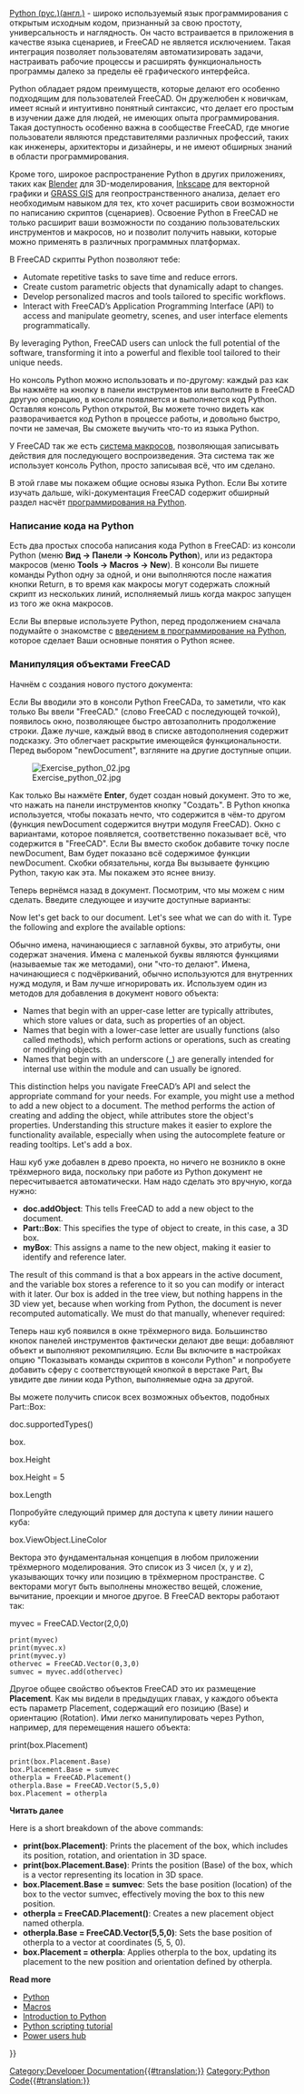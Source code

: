 <languages/>

{{Docnav/ru
|[[Manual:Creating_renderings/ru|Создание визуализаций (рендеринга)]]
|[[Manual:Creating_and_manipulating_geometry/ru|Создание и манипуляция геометрией]]
|[[Manual:Introduction/ru|Руководство: Начало]]
|IconC=Crystal_Clear_manual.png
}}

{{Manual:TOC}}

[https://ru.wikipedia.org/wiki/Python Python (рус.)][https://en.wikipedia.org/wiki/Python_%28programming_language%29 (англ.)] - широко используемый язык программирования с открытым исходным кодом, признанный за свою простоту, универсальность и наглядность. Он часто встраивается в приложения в качестве языка сценариев, и FreeCAD не является исключением. Такая интеграция позволяет пользователям автоматизировать задачи, настраивать рабочие процессы и расширять функциональность программы далеко за пределы её графического интерфейса.

Python обладает рядом преимуществ, которые делают его особенно подходящим для пользователей FreeCAD. Он дружелюбен к новичкам, имеет ясный и интуитивно понятный синтаксис, что делает его простым в изучении даже для людей, не имеющих опыта программирования. Такая доступность особенно важна в сообществе FreeCAD, где многие пользователи являются представителями различных профессий, таких как инженеры, архитекторы и дизайнеры, и не имеют обширных знаний в области программирования.

Кроме того, широкое распространение Python в других приложениях, таких как [https://www.blender.org Blender] для 3D-моделирования, [https://www.inkscape.org Inkscape] для векторной графики и [https://grass.osgeo.org GRASS GIS] для геопространственного анализа, делает его необходимым навыком для тех, кто хочет расширить свои возможности по написанию скриптов (сценариев). Освоение Python в FreeCAD не только расширит ваши возможности по созданию пользовательских инструментов и макросов, но и позволит получить навыки, которые можно применять в различных программных платформах.

В FreeCAD скрипты Python позволяют тебе:

* Automate repetitive tasks to save time and reduce errors.
* Create custom parametric objects that dynamically adapt to changes.
* Develop personalized macros and tools tailored to specific workflows.
* Interact with FreeCAD’s Application Programming Interface (API) to access and manipulate geometry, scenes, and user interface elements programmatically.

By leveraging Python, FreeCAD users can unlock the full potential of the software, transforming it into a powerful and flexible tool tailored to their unique needs.

<div class="mw-translate-fuzzy">
Но консоль Python можно использовать и по-другому: каждый раз как Вы нажмёте на кнопку в панели инструментов или выполните в FreeCAD другую операцию, в консоли появляется и выполняется код Python. Оставляя консоль Python открытой, Вы можете точно видеть как разворачивается код Python в процессе работы, и довольно быстро, почти не замечая, Вы сможете выучить что-то из языка Python.
</div>


<div class="mw-translate-fuzzy">
У FreeCAD так же есть [[Macros/ru|система макросов]], позволяющая записывать действия для последующего воспроизведения. Эта система так же использует консоль Python, просто записывая всё, что им сделано.
</div>

В этой главе мы покажем общие основы языка Python. Если Вы хотите изучать дальше, wiki-документация FreeCAD содержит обширный раздел насчёт [[Power_users_hub|программирования на Python]].

<span id="Writing_Python_code"></span>
=== Написание кода на Python ===

<div class="mw-translate-fuzzy">
Есть два простых способа написания кода Python в FreeCAD: из консоли Python (меню '''Вид -> Панели -> Консоль Python'''), или из редактора макросов (меню '''Tools -> Macros -> New'''). В консоли Вы пишете команды Python одну за одной, и они выполняются после нажатия кнопки Return, в то время как макросы могут содержать сложный скрипт из нескольких линий, исполняемый лишь когда макрос запущен из того же окна макросов.
</div>

Если Вы впервые используете Python, перед продолжением сначала подумайте о знакомстве с [[Introduction_to_Python/ru|введением в программирование на Python]], которое сделает Ваши основные понятия о Python яснее.

<span id="Manipulating_FreeCAD_objects"></span>
=== Манипуляция объектами FreeCAD ===

Начнём с создания нового пустого документа:

{{Code|code=
doc = FreeCAD.newDocument()
}}

<div class="mw-translate-fuzzy">
Если Вы вводили это в консоли Python FreeCADа, то заметили, что как только Вы ввели "FreeCAD." (слово FreeCAD с последующей точкой), появилось окно, позволяющее быстро автозаполнить продолжение строки. Даже лучше, каждый ввод в списке автодополнения содержит подсказку. Это облегчает раскрытие имеющейся функциональности. Перед выбором "newDocument", взгляните на другие доступные опции.
</div>

<div class="mw-translate-fuzzy">
[[Image:Exercise_python_02.jpg]]
</div>

<div class="mw-translate-fuzzy">
Как только Вы нажмёте '''Enter''', будет создан новый документ. Это то же, что нажать на панели инструментов кнопку "Создать". В Python кнопка используется, чтобы показать нечто, что содержится в чём-то другом (функция newDocument содержится внутри модуля FreeCAD). Окно с вариантами, которое появляется, соответственно показывает всё, что содержится в "FreeCAD". Если Вы вместо скобок добавите точку после newDocument, Вам будет показано всё содержимое функции newDocument. Скобки обязательны, когда Вы вызываете функцию Python, такую как эта. Мы покажем это яснее внизу.
</div>

<div class="mw-translate-fuzzy">
Теперь вернёмся назад в документ. Посмотрим, что мы можем с ним сделать. Введите следующее и изучите доступные варианты:
</div>

Now let's get back to our document. Let's see what we can do with it. Type the following and explore the available options:

{{Code|code=
doc.
}}

<div class="mw-translate-fuzzy">
Обычно имена, начинающиеся с заглавной буквы, это атрибуты, они содержат значения. Имена с маленькой буквы являются функциями (называемые так же методами), они "что-то делают". Имена, начинающиеся с подчёркиваний, обычно используются для внутренних нужд модуля, и Вам лучше игнорировать их. Используем один из методов для добавления в документ нового объекта:
</div>

* Names that begin with an upper-case letter are typically attributes, which store values or data, such as properties of an object.
* Names that begin with a lower-case letter are usually functions (also called methods), which perform actions or operations, such as creating or modifying objects.
* Names that begin with an underscore (_) are generally intended for internal use within the module and can usually be ignored.

This distinction helps you navigate FreeCAD’s API and select the appropriate command for your needs. For example, you might use a method to add a new object to a document. The method performs the action of creating and adding the object, while attributes store the object's properties. Understanding this structure makes it easier to explore the functionality available, especially when using the autocomplete feature or reading tooltips. Let's add a box.

{{Code|code=
box = doc.addObject("Part::Box", "myBox")
}}

<div class="mw-translate-fuzzy">
Наш куб уже добавлен в древо проекта, но ничего не возникло в окне трёхмерного вида, поскольку при работе из Python документ не пересчитывается автоматически. Нам надо сделать это вручную, когда нужно:
</div>

*'''doc.addObject''': This tells FreeCAD to add a new object to the document.
*'''Part::Box''': This specifies the type of object to create, in this case, a 3D box.
*'''myBox''': This assigns a name to the new object, making it easier to identify and reference later.

The result of this command is that a box appears in the active document, and the variable box stores a reference to it so you can modify or interact with it later. Our box is added in the tree view, but nothing happens in the 3D view yet, because when working from Python, the document is never recomputed automatically. We must do that manually, whenever required:

{{Code|code=
doc.recompute()
}}

<div class="mw-translate-fuzzy">
Теперь наш куб появился в окне трёхмерного вида. Большинство кнопок панелей инструментов фактически делают две вещи: добавляют объект и выполняют рекомпиляцию. Если Вы включите в настройках опцию "Показывать команды скриптов в консоли Python" и попробуете добавить сферу с соответствующей кнопкой в верстаке Part, Вы увидите две линии кода Python, выполняемые одна за другой.
</div>

<div class="mw-translate-fuzzy">
Вы можете получить список всех возможных объектов, подобных Part::Box:
</div>

<div class="mw-translate-fuzzy">
doc.supportedTypes()
</div>

{{Code|code=
doc.supportedTypes()
}}

<div class="mw-translate-fuzzy">
box.
</div>

{{Code|code=
box.
}}

<div class="mw-translate-fuzzy">
box.Height
</div>

{{Code|code=
box.Height
}}

<div class="mw-translate-fuzzy">
box.Height = 5
</div>

{{Code|code=
box.Height = 5
}}

<div class="mw-translate-fuzzy">
box.Length
</div>

{{Code|code=
box.Length
}}

<div class="mw-translate-fuzzy">
Попробуйте следующий пример для доступа к цвету линии нашего куба:
</div>

<div class="mw-translate-fuzzy">
box.ViewObject.LineColor
</div>

{{Code|code=
box.ViewObject.LineColor
}}

<span id="Vectors_and_Placements"></span>
<div class="mw-translate-fuzzy">
Вектора это фундаментальная концепция в любом приложении трёхмерного моделирования. Это список из 3 чисел (x, y и z), указывающих точку или позицию в трёхмерном пространстве. С векторами могут быть выполнены множество вещей, сложение, вычитание, проекции и многое другое. В FreeCAD векторы работают так:
</div>

<div class="mw-translate-fuzzy">
myvec = FreeCAD.Vector(2,0,0)
 print(myvec)
 print(myvec.x)
 print(myvec.y)
 othervec = FreeCAD.Vector(0,3,0)
 sumvec = myvec.add(othervec)
</div>

<div class="mw-translate-fuzzy">
Другое общее свойство объектов FreeCAD это их размещение '''Placement'''. Как мы видели в предыдущих главах, у каждого объекта есть параметр Placement, содержащий его позицию (Base) и ориентацию (Rotation). Ими легко манипулировать через Python, например, для перемещения нашего объекта:
</div>

<div class="mw-translate-fuzzy">
print(box.Placement)
 print(box.Placement.Base)
 box.Placement.Base = sumvec
 otherpla = FreeCAD.Placement()
 otherpla.Base = FreeCAD.Vector(5,5,0)
 box.Placement = otherpla
</div>

<div class="mw-translate-fuzzy">
'''Читать далее'''
</div>

{{Code|code=
myvec = FreeCAD.Vector(2, 0, 0)
print(myvec)
print(myvec.x)
print(myvec.y)
othervec = FreeCAD.Vector(0, 3, 0)
sumvec = myvec.add(othervec)
}}

<div class="mw-translate-fuzzy">
{{Docnav/ru
|[[Manual:Creating renderings/ru|Создание визуализаций]]
|[[Manual:Creating and manipulating geometry/ru|Creating and manipulating geometry]]
|[[Manual:Introduction/ru|Manual start]]
|IconC=Crystal Clear manual.png
}}
</div>

<div class="mw-translate-fuzzy">
{{Docnav/ru
|[[Manual:Creating renderings/ru|Создание визуализаций]]
|[[Manual:Creating and manipulating geometry/ru|Creating and manipulating geometry]]
|[[Manual:Introduction/ru|Manual start]]
|IconC=Crystal Clear manual.png
}}
</div>

{{Code|code=
print(box.Placement)
print(box.Placement.Base)
box.Placement.Base = sumvec
otherpla = FreeCAD.Placement()
otherpla.Base = FreeCAD.Vector(5, 5, 0)
box.Placement = otherpla
}}

Here is a short breakdown of the above commands:

* '''print(box.Placement)''': Prints the placement of the box, which includes its position, rotation, and orientation in 3D space.
* '''print(box.Placement.Base)''': Prints the position (Base) of the box, which is a vector representing its location in 3D space.
* '''box.Placement.Base = sumvec''': Sets the base position (location) of the box to the vector sumvec, effectively moving the box to this new position.
* '''otherpla = FreeCAD.Placement()''': Creates a new placement object named otherpla.
* '''otherpla.Base = FreeCAD.Vector(5,5,0)''': Sets the base position of otherpla to a vector at coordinates (5, 5, 0).
* '''box.Placement = otherpla''': Applies otherpla to the box, updating its placement to the new position and orientation defined by otherpla.

'''Read more'''

* [https://www.python.org Python]
* [[Macros|Macros]]
* [[Introduction_to_Python|Introduction to Python]]
* [[Python_scripting_tutorial|Python scripting tutorial]]
* [[Power_users_hub|Power users hub]]


{{Docnav/ru
|[[Manual:Creating_renderings/ru|Создание визуализаций (рендеринга)]]
|[[Manual:Creating_and_manipulating_geometry/ru|Создание и манипуляция геометрией]]
|[[Manual:Introduction/ru|Руководство: Начало]]
|IconC=Crystal_Clear_manual.png
}}

{{Powerdocnavi{{#translation:}}}}
[[Category:Developer Documentation{{#translation:}}]]
[[Category:Python Code{{#translation:}}]]